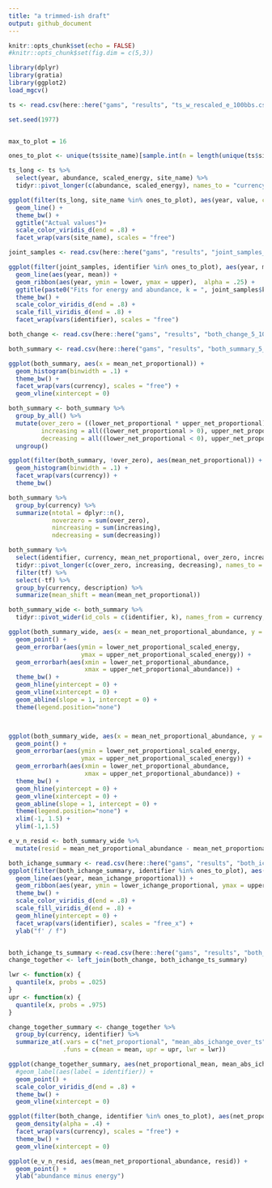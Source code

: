 ```yaml
---
title: "a trimmed-ish draft"
output: github_document
---
```


```r
knitr::opts_chunk$set(echo = FALSE)
#knitr::opts_chunk$set(fig.dim = c(5,3))

library(dplyr)
library(gratia)
library(ggplot2)
load_mgcv()

ts <- read.csv(here::here("gams", "results", "ts_w_rescaled_e_100bbs.csv"))
```

```r
set.seed(1977)


max_to_plot = 16

ones_to_plot <- unique(ts$site_name)[sample.int(n = length(unique(ts$site_name)), size = max_to_plot, replace = F)]

ts_long <- ts %>%
  select(year, abundance, scaled_energy, site_name) %>%
  tidyr::pivot_longer(c(abundance, scaled_energy), names_to = "currency", values_to = "value")

ggplot(filter(ts_long, site_name %in% ones_to_plot), aes(year, value, color= currency)) +
  geom_line() +
  theme_bw() +
  ggtitle("Actual values")+
  scale_color_viridis_d(end = .8) +
  facet_wrap(vars(site_name), scales = "free")
```

```r
joint_samples <- read.csv(here::here("gams", "results", "joint_samples_5_100bbs.csv"))

ggplot(filter(joint_samples, identifier %in% ones_to_plot), aes(year, mean, color = currency, fill = currency)) +
  geom_line(aes(year, mean)) +
  geom_ribbon(aes(year, ymin = lower, ymax = upper),  alpha = .25) +
  ggtitle(paste0("Fits for energy and abundance, k = ", joint_samples$k[1])) +
  theme_bw() +
  scale_color_viridis_d(end = .8) +
  scale_fill_viridis_d(end = .8) + 
  facet_wrap(vars(identifier), scales = "free")
```

```r

both_change <- read.csv(here::here("gams", "results", "both_change_5_100bbs.csv"))
```

```r
both_summary <- read.csv(here::here("gams", "results", "both_summary_5_100bbs.csv"))

ggplot(both_summary, aes(x = mean_net_proportional)) +
  geom_histogram(binwidth = .1) +
  theme_bw() +
  facet_wrap(vars(currency), scales = "free") +
  geom_vline(xintercept = 0)

both_summary <- both_summary %>%
  group_by_all() %>%
  mutate(over_zero = ((lower_net_proportional * upper_net_proportional) < 0),
         increasing = all((lower_net_proportional > 0), upper_net_proportional > 0),
         decreasing = all((lower_net_proportional < 0), upper_net_proportional < 0)) %>%
  ungroup()

ggplot(filter(both_summary, !over_zero), aes(mean_net_proportional)) +
  geom_histogram(binwidth = .1) +
  facet_wrap(vars(currency)) +
  theme_bw()

both_summary %>%
  group_by(currency) %>%
  summarize(ntotal = dplyr::n(),
            noverzero = sum(over_zero),
            nincreasing = sum(increasing),
            ndecreasing = sum(decreasing))

both_summary %>%
  select(identifier, currency, mean_net_proportional, over_zero, increasing, decreasing) %>%
  tidyr::pivot_longer(c(over_zero, increasing, decreasing), names_to = "description", values_to = "tf") %>%
  filter(tf) %>%
  select(-tf) %>%
  group_by(currency, description) %>%
  summarize(mean_shift = mean(mean_net_proportional))

```

```r
both_summary_wide <- both_summary %>%
  tidyr::pivot_wider(id_cols = c(identifier, k), names_from = currency, values_from = c(mean_net_proportional, lower_net_proportional, upper_net_proportional))

ggplot(both_summary_wide, aes(x = mean_net_proportional_abundance, y = mean_net_proportional_scaled_energy, color = identifier)) +
  geom_point() +
  geom_errorbar(aes(ymin = lower_net_proportional_scaled_energy,
                    ymax = upper_net_proportional_scaled_energy)) +
  geom_errorbarh(aes(xmin = lower_net_proportional_abundance,
                     xmax = upper_net_proportional_abundance)) +
  theme_bw() +
  geom_hline(yintercept = 0) +
  geom_vline(xintercept = 0) + 
  geom_abline(slope = 1, intercept = 0) +
  theme(legend.position="none")



ggplot(both_summary_wide, aes(x = mean_net_proportional_abundance, y = mean_net_proportional_scaled_energy, color = identifier)) +
  geom_point() +
  geom_errorbar(aes(ymin = lower_net_proportional_scaled_energy,
                    ymax = upper_net_proportional_scaled_energy)) +
  geom_errorbarh(aes(xmin = lower_net_proportional_abundance,
                     xmax = upper_net_proportional_abundance)) +
  theme_bw() +
  geom_hline(yintercept = 0) +
  geom_vline(xintercept = 0) + 
  geom_abline(slope = 1, intercept = 0) +
  theme(legend.position="none") +
  xlim(-1, 1.5) +
  ylim(-1,1.5)
```

```r

e_v_n_resid <- both_summary_wide %>%
  mutate(resid = mean_net_proportional_abundance - mean_net_proportional_scaled_energy)


```

```r
both_ichange_summary <- read.csv(here::here("gams", "results", "both_ichange_summary_5_100bbs.csv"))
ggplot(filter(both_ichange_summary, identifier %in% ones_to_plot), aes(year, mean_ichange_proportional, color = currency, fill = currency)) +
  geom_line(aes(year, mean_ichange_proportional)) +
  geom_ribbon(aes(year, ymin = lower_ichange_proportional, ymax = upper_ichange_proportional),  alpha = .25) +
  theme_bw() +
  scale_color_viridis_d(end = .8) +
  scale_fill_viridis_d(end = .8) +
  geom_hline(yintercept = 0) +
  facet_wrap(vars(identifier), scales = "free_x") +
  ylab("f' / f")


both_ichange_ts_summary <-read.csv(here::here("gams", "results", "both_ichange_ts_summary_5_100bbs.csv"))
change_together <- left_join(both_change, both_ichange_ts_summary)

lwr <- function(x) {
  quantile(x, probs = .025)
}
upr <- function(x) {
  quantile(x, probs = .975)
}

change_together_summary <- change_together %>%
  group_by(currency, identifier) %>%
  summarize_at(.vars = c("net_proportional", "mean_abs_ichange_over_ts"),
               .funs = c(mean = mean, upr = upr, lwr = lwr))

ggplot(change_together_summary, aes(net_proportional_mean, mean_abs_ichange_over_ts_mean, color = currency)) +
  #geom_label(aes(label = identifier)) +  
  geom_point() +
  scale_color_viridis_d(end = .8) +
  theme_bw() +
  geom_vline(xintercept = 0)

```

```r



ggplot(filter(both_change, identifier %in% ones_to_plot), aes(net_proportional,color = identifier, fill = identifier)) +
  geom_density(alpha = .4) +
  facet_wrap(vars(currency), scales = "free") +
  theme_bw() +
  geom_vline(xintercept = 0)

ggplot(e_v_n_resid, aes(mean_net_proportional_abundance, resid)) +
  geom_point() +
  ylab("abundance minus energy")
```

